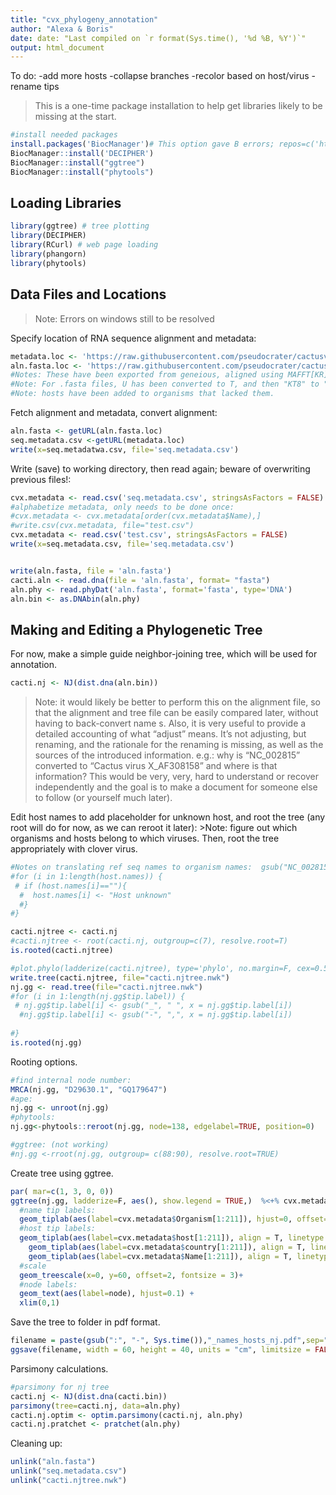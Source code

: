 ```yaml
---
title: "cvx_phylogeny_annotation"
author: "Alexa & Boris"
date: date: "Last compiled on `r format(Sys.time(), '%d %B, %Y')`"
output: html_document
---
```

To do:
-add more hosts
-collapse branches
-recolor based on host/virus
-rename tips

> This is a one-time package installation to help get libraries likely to be missing at the start.

```r
#install needed packages
install.packages('BiocManager')# This option gave B errors; repos=c('https://cran.rstudio.com'), ask=F)
BiocManager::install('DECIPHER')
BiocManager::install("ggtree")
BiocManager::install("phytools")
```

## Loading Libraries

```r
library(ggtree) # tree plotting
library(DECIPHER)
library(RCurl) # web page loading
library(phangorn)
library(phytools)
```

## Data Files and Locations
>Note: Errors on windows still to be resolved

Specify location of RNA sequence alignment and metadata:
```r
metadata.loc <- 'https://raw.githubusercontent.com/pseudocrater/cactusvirusx/master/data/meatdata_v3.csv'
aln.fasta.loc <- 'https://raw.githubusercontent.com/pseudocrater/cactusvirusx/master/data/genbank_KR_viruses_aln_v3.fasta'
#Notes: These have been exported from geneious, aligned using MAFFT[KR], exported as both .fasta and as .csv for relevant columns.
#Note: For .fasta files, U has been converted to T, and then "KT8" to "KU8" to conserve naming.
#Note: hosts have been added to organisms that lacked them.

```

Fetch alignment and metadata, convert alignment:
```r
aln.fasta <- getURL(aln.fasta.loc)
seq.metadata.csv <-getURL(metadata.loc)
write(x=seq.metadatwa.csv, file='seq.metadata.csv')
```

Write (save) to working directory, then read again; beware of overwriting previous files!:

```r
cvx.metadata <- read.csv('seq.metadata.csv', stringsAsFactors = FALSE)
#alphabetize metadata, only needs to be done once:
#cvx.metadata <- cvx.metadata[order(cvx.metadata$Name),]
#write.csv(cvx.metadata, file="test.csv")
cvx.metadata <- read.csv('test.csv', stringsAsFactors = FALSE)
write(x=seq.metadata.csv, file='seq.metadata.csv')


write(aln.fasta, file = 'aln.fasta')
cacti.aln <- read.dna(file = 'aln.fasta', format= "fasta")
aln.phy <- read.phyDat('aln.fasta', format='fasta', type='DNA')
aln.bin <- as.DNAbin(aln.phy)
```

## Making and Editing a Phylogenetic Tree

For now, make a simple guide neighbor-joining tree, which will be used for annotation.

```r
cacti.nj <- NJ(dist.dna(aln.bin))
```

> Note: it would likely be better to perform this on the alignment file, so that the alignment and tree file can be easily compared later, without having to back-convert name
s. Also, it is very useful to provide a detailed accounting of what "adjust" means. It's not adjusting, but renaming, and the rationale for the renaming is missing, as well as the sources of the introduced information. e.g.: why is "NC_002815" converted to "Cactus virus X_AF308158" and where is that information? This would be very, very, hard to understand or recover independently and the goal is to make a document for someone else to follow (or yourself much later).


Edit host names to add placeholder for unknown host, and root the tree (any root will do for now, as we can reroot it later):
>Note: figure out which organisms and hosts belong to which viruses. Then, root the tree appropriately with clover virus.

```r
#Notes on translating ref seq names to organism names:  gsub("NC_002815", "Cactus virus X_AF308158"; "NC_006059", "Zygocactus virus X_AY366208"; "NC_011659", "Schlumbergera virus X_AY366207";"NC_024458", "Pitaya virus X_JF930327"
#for (i in 1:length(host.names)) {
 # if (host.names[i]==""){
  #  host.names[i] <- "Host unknown"
  #}
#}

cacti.njtree <- cacti.nj
#cacti.njtree <- root(cacti.nj, outgroup=c(7), resolve.root=T)
is.rooted(cacti.njtree)
```


```r
#plot.phylo(ladderize(cacti.njtree), type='phylo', no.margin=F, cex=0.5, label.offset=0.0025)
write.tree(cacti.njtree, file="cacti.njtree.nwk")
nj.gg <- read.tree(file="cacti.njtree.nwk")
#for (i in 1:length(nj.gg$tip.label)) {
 # nj.gg$tip.label[i] <- gsub("_", " ", x = nj.gg$tip.label[i])
  #nj.gg$tip.label[i] <- gsub("-", ",", x = nj.gg$tip.label[i])
  
#}
is.rooted(nj.gg)
```

Rooting options.
```r
#find internal node number:
MRCA(nj.gg, "D29630.1", "GQ179647")
#ape:
nj.gg <- unroot(nj.gg)
#phytools:
nj.gg<-phytools::reroot(nj.gg, node=138, edgelabel=TRUE, position=0)

#ggtree: (not working)
#nj.gg <-rroot(nj.gg, outgroup= c(88:90), resolve.root=TRUE)
```

Create tree using ggtree. 
```r
par( mar=c(1, 3, 0, 0))
ggtree(nj.gg, ladderize=F, aes(), show.legend = TRUE,)  %<+% cvx.metadata +
  #name tip labels:
  geom_tiplab(aes(label=cvx.metadata$Organism[1:211]), hjust=0, offset=0, align=T, linetype = "dotted")+
  #host tip labels:
  geom_tiplab(aes(label=cvx.metadata$host[1:211]), align = T, linetype = 'blank', na.rm=TRUE, offset=0.1) +
    geom_tiplab(aes(label=cvx.metadata$country[1:211]), align = T, linetype = 'blank', na.rm=TRUE, offset=0.2) +
    geom_tiplab(aes(label=cvx.metadata$Name[1:211]), align = T, linetype = 'blank', na.rm=TRUE, offset=0.25) +
  #scale
  geom_treescale(x=0, y=60, offset=2, fontsize = 3)+
  #node labels:
  geom_text(aes(label=node), hjust=0.1) +
  xlim(0,1)
```

Save the tree to folder in pdf format.
```r
filename = paste(gsub(":", "-", Sys.time()),"_names_hosts_nj.pdf",sep="")
ggsave(filename, width = 60, height = 40, units = "cm", limitsize = FALSE)
```

Parsimony calculations.
```r
#parsimony for nj tree
cacti.nj <- NJ(dist.dna(cacti.bin))
parsimony(tree=cacti.nj, data=aln.phy)
cacti.nj.optim <- optim.parsimony(cacti.nj, aln.phy)
cacti.nj.pratchet <- pratchet(aln.phy)
```

Cleaning up:
```r
unlink("aln.fasta")
unlink("seq.metadata.csv")
unlink("cacti.njtree.nwk")
```

